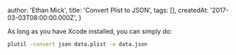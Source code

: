 
  author: 'Ethan Mick',
  title: 'Convert Plist to JSON',
  tags: [],
  createdAt: '2017-03-03T08:00:00.000Z',
}


As long as you have Xcode installed, you can simply do:

```bash
plutil -convert json data.plist -o data.json
```
